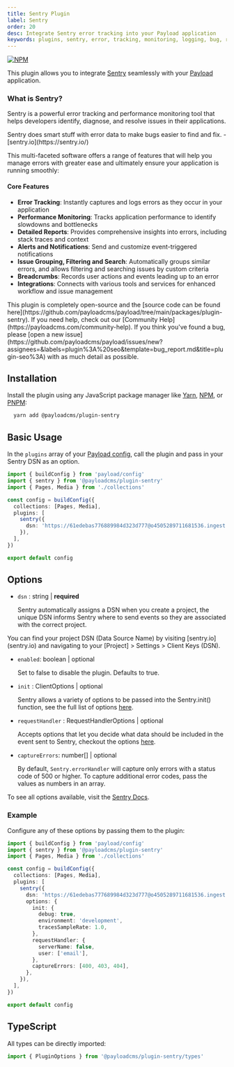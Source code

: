 ```yaml
---
title: Sentry Plugin
label: Sentry
order: 20
desc: Integrate Sentry error tracking into your Payload application
keywords: plugins, sentry, error, tracking, monitoring, logging, bug, reporting, performance
---
```


[![NPM](https://img.shields.io/npm/v/@payloadcms/plugin-sentry)](https://www.npmjs.com/package/@payloadcms/plugin-sentry)

This plugin allows you to integrate [Sentry](https://sentry.io/) seamlessly with your [Payload](https://github.com/payloadcms/payload) application.

### What is Sentry?

Sentry is a powerful error tracking and performance monitoring tool that helps developers identify, diagnose, and resolve issues in their applications.

<Banner type="success">
  Sentry does smart stuff with error data to make bugs easier to find and fix. - [sentry.io](https://sentry.io/)
</Banner>

This multi-faceted software offers a range of features that will help you manage errors with greater ease and ultimately ensure your application is running smoothly:

#### Core Features

- **Error Tracking**: Instantly captures and logs errors as they occur in your application
- **Performance Monitoring**: Tracks application performance to identify slowdowns and bottlenecks
- **Detailed Reports**: Provides comprehensive insights into errors, including stack traces and context
- **Alerts and Notifications**: Send and customize event-triggered notifications
- **Issue Grouping, Filtering and Search**: Automatically groups similar errors, and allows filtering and searching issues by custom criteria
- **Breadcrumbs**: Records user actions and events leading up to an error
- **Integrations**: Connects with various tools and services for enhanced workflow and issue management

<Banner type="info">
  This plugin is completely open-source and the [source code can be found here](https://github.com/payloadcms/payload/tree/main/packages/plugin-sentry). If you need help, check out our [Community Help](https://payloadcms.com/community-help). If you think you've found a bug, please [open a new issue](https://github.com/payloadcms/payload/issues/new?assignees=&labels=plugin%3A%20seo&template=bug_report.md&title=plugin-seo%3A) with as much detail as possible.
</Banner>

## Installation

Install the plugin using any JavaScript package manager like [Yarn](https://yarnpkg.com), [NPM](https://npmjs.com), or [PNPM](https://pnpm.io):

```bash
  yarn add @payloadcms/plugin-sentry
```

## Basic Usage

In the `plugins` array of your [Payload config](https://payloadcms.com/docs/configuration/overview), call the plugin and pass in your Sentry DSN as an option.

```ts
import { buildConfig } from 'payload/config'
import { sentry } from '@payloadcms/plugin-sentry'
import { Pages, Media } from './collections'

const config = buildConfig({
  collections: [Pages, Media],
  plugins: [
    sentry({
      dsn: 'https://61edebas776889984d323d777@o4505289711681536.ingest.sentry.io/4505357433352176',
    }),
  ],
})

export default config
```

## Options

- `dsn` : string | **required**

  Sentry automatically assigns a DSN when you create a project, the unique DSN informs Sentry where to send events so they are associated with the correct project.

<Banner type="warning">
  You can find your project DSN (Data Source Name) by visiting [sentry.io](sentry.io) and navigating to your [Project] > Settings > Client Keys (DSN).
</Banner>

- `enabled`: boolean | optional

  Set to false to disable the plugin. Defaults to true.

- `init` : ClientOptions | optional

  Sentry allows a variety of options to be passed into the Sentry.init() function, see the full list of options [here](https://docs.sentry.io/platforms/node/guides/express/configuration/options).

- `requestHandler` : RequestHandlerOptions | optional

  Accepts options that let you decide what data should be included in the event sent to Sentry, checkout the options [here](https://docs.sentry.io/platforms/node/guides/express/configuration/options).

- `captureErrors`: number[] | optional

  By default, `Sentry.errorHandler` will capture only errors with a status code of 500 or higher. To capture additional error codes, pass the values as numbers in an array.

To see all options available, visit the [Sentry Docs](https://docs.sentry.io/platforms/node/guides/express/configuration/options).

### Example

Configure any of these options by passing them to the plugin:

```ts
import { buildConfig } from 'payload/config'
import { sentry } from '@payloadcms/plugin-sentry'
import { Pages, Media } from './collections'

const config = buildConfig({
  collections: [Pages, Media],
  plugins: [
    sentry({
      dsn: 'https://61edebas777689984d323d777@o4505289711681536.ingest.sentry.io/4505357433352176',
      options: {
        init: {
          debug: true,
          environment: 'development',
          tracesSampleRate: 1.0,
        },
        requestHandler: {
          serverName: false,
          user: ['email'],
        },
        captureErrors: [400, 403, 404],
      },
    }),
  ],
})

export default config
```

## TypeScript

All types can be directly imported:

```ts
import { PluginOptions } from '@payloadcms/plugin-sentry/types'
```
